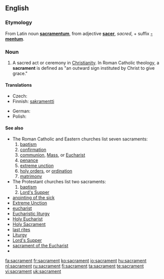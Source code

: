 ==English==

===Etymology===
From Latin noun '''[[sacramentum]]''', from adjective '''[[sacer]]''', ''sacred'', + suffix '''[[-mentum]]'''.

===Noun===
{{en-noun}}

# {{Christianity}} A sacred act or ceremony in [[Christianity]].  In Roman Catholic theology, a '''sacrament''' is defined as "an outward sign instituted by Christ to give grace."

====Translations====
{{top}}
* Czech: {{t-|cs|svátost|f}}
* Finnish: [[sakramentti]]
{{mid}}
* German: {{t-|de|Sakrament|n}}
* Polish: {{t-|pl|sakrament|m}}
{{bottom}}

====See also====
*The Roman Catholic and Eastern churches list seven sacraments:
*# [[baptism]]
*# [[confirmation]]
*# [[communion]], [[Mass]], or [[Eucharist]]
*# [[penance]]
*# [[extreme unction]]
*# [[holy orders]], or [[ordination]]
*# [[matrimony]]
*The Protestant churches list two sacraments:
*# [[baptism]]
*# [[Lord's Supper]]
*[[anointing of the sick]]
*[[Extreme Unction]]
* [[eucharist]]
*[[Eucharistic liturgy]]
*[[Holy Eucharist]]
*[[Holy Sacrament]]
*[[last rites]]
*[[Liturgy]]
*[[Lord's Supper]]
*[[sacrament of the Eucharist]]
*{{pedialite}}

[[fa:sacrament]]
[[fr:sacrament]]
[[ko:sacrament]]
[[io:sacrament]]
[[hu:sacrament]]
[[nl:sacrament]]
[[ru:sacrament]]
[[fi:sacrament]]
[[ta:sacrament]]
[[te:sacrament]]
[[vi:sacrament]]
[[uk:sacrament]]